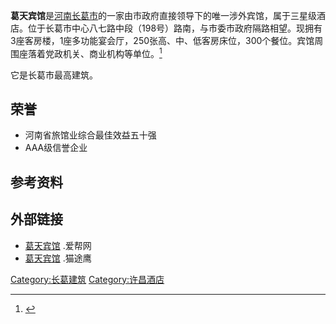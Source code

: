 '''葛天宾馆'''是[[河南|河南]][[长葛市|长葛市]]的一家由市政府直接领导下的唯一涉外宾馆，属于三星级酒店。位于长葛市中心八七路中段（198号）路南，与市委市政府隔路相望。现拥有3座客房楼，1座多功能宴会厅，250张高、中、低客房床位，300个餐位。宾馆周围座落着党政机关、商业机构等单位。<ref>{{cite web |url=http://www.aibang.com/detail/1956329126-406131157 |language= |title=葛天宾馆介绍 |publisher=爱帮网 |date= |accessdate=2015-08-03 |archive-date=2014-09-10 |archive-url=https://web.archive.org/web/20140910161412/http://www.aibang.com/detail/1956329126-406131157 |dead-url=yes }}</ref>

它是长葛市最高建筑。

== 荣誉 ==
*河南省旅馆业综合最佳效益五十强
*AAA级信誉企业

== 参考资料 ==
{{reflist}}

== 外部链接 ==
*[http://www.aibang.com/detail/1956329126-406131157 葛天宾馆] {{Wayback|url=http://www.aibang.com/detail/1956329126-406131157 |date=20140910161412 }}.爱帮网
*[http://www.tripadvisor.cn/Hotel_Review-g1152506-d1459509-Reviews-Getian_Hotel-Changge_Henan.html 葛天宾馆] {{Wayback|url=http://www.tripadvisor.cn/Hotel_Review-g1152506-d1459509-Reviews-Getian_Hotel-Changge_Henan.html |date=20160309154908 }}.猫途鹰

{{DEFAULTSORT:}}
[[Category:长葛建筑|Category:长葛建筑]]
[[Category:许昌酒店|Category:许昌酒店]]